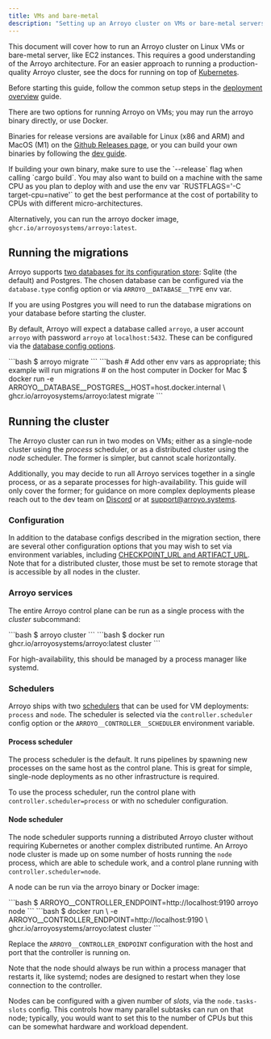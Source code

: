 ```yaml
---
title: VMs and bare-metal
description: "Setting up an Arroyo cluster on VMs or bare-metal servers"
---
```


This document will cover how to run an Arroyo cluster on Linux VMs or bare-metal
server, like EC2 instances. This requires a good understanding of the Arroyo
architecture. For an easier approach to running a production-quality Arroyo
cluster, see the docs for running on top of [Kubernetes](/deployment/kubernetes).

Before starting this guide, follow the common setup steps in the [deployment overview](/deployment/overview) guide.

There are two options for running Arroyo on VMs; you may run the arroyo binary directly,
or use Docker.

Binaries for release versions are available for Linux (x86 and ARM) and MacOS (M1) on the
[Github Releases page](https://github.com/ArroyoSystems/arroyo/releases), or you can build your own binaries
by following the [dev guide](/developing/dev-setup).

<Tip>
If building your own binary, make sure to use the
`--release` flag when calling `cargo build`. You may also want to build on a machine with the same CPU
as you plan to deploy with and use the env var `RUSTFLAGS='-C target-cpu=native'` to get the best performance
at the cost of portability to CPUs with different micro-architectures.
</Tip>

Alternatively, you can run the arroyo docker image, `ghcr.io/arroyosystems/arroyo:latest`.

## Running the migrations

Arroyo supports [two databases for its configuration store](http://localhost:3001/architecture#config-database): Sqlite
(the default) and Postgres. The chosen database can be configured via the `database.type` config option or via
`ARROYO__DATABASE__TYPE` env var.

If you are using Postgres you will need to run the database migrations on your
database before starting the cluster.

By default, Arroyo will expect a database called `arroyo`, a user account `arroyo` with password `arroyo`
at `localhost:5432`. These can be configured via the [database config options](/configuration#database).

<Card>
<Tabs>
<Tab title="Binary">
```bash
$ arroyo migrate
```
</Tab>

<Tab title="Docker">
```bash
# Add other env vars as appropriate; this example will run migrations
# on the host computer in Docker for Mac
$ docker run -e ARROYO__DATABASE__POSTGRES__HOST=host.docker.internal \
    ghcr.io/arroyosystems/arroyo:latest migrate
```
</Tab>
</Tabs>
</Card>

## Running the cluster

The Arroyo cluster can run in two modes on VMs; either as a single-node cluster using the _process_ scheduler,
or as a distributed cluster using the _node_ scheduler. The former is simpler, but cannot scale horizontally.

Additionally, you may decide to run all Arroyo services together in a single
process, or as a separate processes for high-availability. This guide will only
cover the former; for guidance on more complex deployments please reach out to
the dev team on [Discord](https://discord.gg/cjCr5rVmyR) or at
[support@arroyo.systems](mailto:support@arroyo.systems).

### Configuration

In addition to the database configs described in the migration section, there are several
other configuration options that you may wish to set via environment variables, including
[CHECKPOINT_URL and ARTIFACT_URL](/deployment/overview#storage). Note that for a distributed
cluster, those must be set to remote storage that is accessible by all nodes in the cluster.

### Arroyo services

The entire Arroyo control plane can be run as a single process with the _cluster_ subcommand:

<Card>
<Tabs>
<Tab title="Binary">
```bash
$ arroyo cluster
```
</Tab>

<Tab title="Docker">
```bash
$ docker run ghcr.io/arroyosystems/arroyo:latest cluster
```
</Tab>
</Tabs>
</Card>

For high-availability, this should be managed by a process manager like systemd.

### Schedulers

Arroyo ships with two [schedulers](/architecture#schedulers) that can be used for
VM deployments: `process` and `node`. The scheduler is selected via the `controller.scheduler`
config option or the `ARROYO__CONTROLLER__SCHEDULER` environment variable.

#### Process scheduler

The process scheduler is the default. It runs pipelines by spawning new processes on the same host
as the control plane. This is great for simple, single-node deployments as no other infrastructure
is required.

To use the process scheduler, run the control plane with `controller.scheduler=process` or with no
scheduler configuration.

#### Node scheduler

The node scheduler supports running a distributed Arroyo cluster without
requiring Kubernetes or another complex distributed runtime. An Arroyo node cluster is
made up on some number of hosts running the `node` process, which are able to schedule work,
and a control plane running with `controller.scheduler=node`.

A node can be run via the arroyo binary or Docker image:

<Card>
<Tabs>
<Tab title="Binary">
```bash
$ ARROYO__CONTROLLER_ENDPOINT=http://localhost:9190 arroyo node
```
</Tab>

<Tab title="Docker">
```bash
$ docker run \
  -e ARROYO__CONTROLLER_ENDPOINT=http://localhost:9190 \
  ghcr.io/arroyosystems/arroyo:latest cluster
```
</Tab>
</Tabs>
</Card>

Replace the `ARROYO__CONTROLLER_ENDPOINT` configuration with the host and port that the controller is running on.

Note that the node should always be run within a process manager that restarts
it, like systemd; nodes are designed to restart when they lose connection to the controller.

Nodes can be configured with a given number of _slots_, via the `node.tasks-slots`
config. This controls how many parallel subtasks can run on that node;
typically, you would want to set this to the number of CPUs but this can be somewhat
hardware and workload dependent.

